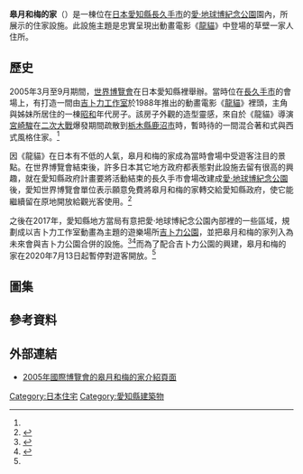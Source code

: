 {{noteTA
|G1=Ghibli
|1=zh-hans:世界博览会; zh-hant:國際博覽會;
|2=zh-hans:草壁; zh-hk:大卷; zh-tw:草壁;
|3=zh-hans:五月; zh-hk:草子; zh-tw:皋月;
|4=zh-hans:梅伊; zh-hk:次子; zh-tw:梅;
|5=zh-hans:草壁达郎; zh-hk:大卷先生; zh-tw:草壁達郎;
|6=zh-cn:自行车; zh-hk:單車; zh-sg:脚车; zh-tw:腳踏車;
}}
{{Infobox building
| name                   = 皋月和梅的家
| native_name           = サツキとメイの家
| native_name_lang     = ja
| image                  = Mei and Satsuki's house (39706397990).jpg
| image_size            = 360px
| image_alt             = 混合著日式風格與西洋風格的日本昭和時期木造房子
| image_caption        = 皋月和梅的家外觀一景
| status                = 存在
| building_type        = [[文化住宅|文化住宅]]
| architectural_style = [[昭和|昭和]]年代平民住家
| use                    = 觀光設施
| location              = [[愛·地球博紀念公園|愛·地球博紀念公園]]園內
| location_city        = [[愛知縣|愛知縣]][[長久手市|長久手市]]
| location_country    = [[日本|日本]]
| coordinates          = {{coord|35|10|10|N|137|5|34|E}}
| namesake              = [[鈴木敏夫|鈴木敏夫]]<ref name="Chunichi">[[中日新聞|中日新聞]] 2015-06-22</ref>
| opened_date          = 2005年[[2005年國際博覽會|國際博覽會]]舉辦期間
| closing_date         = 2020年7月13日（配合[[吉卜力公園|吉卜力公園]]興建暫停開放）<ref name="Aichi">{{cite web |url=https://www.pref.aichi.jp/soshiki/koen/satsukitomei-kyuugyou.html |script-title=ja:ジブリパーク整備に伴う「サツキとメイの家」の休業について |work=[[愛知縣|愛知縣]]政府 |date=2020-07-07 |accessdate=2020-07-25 |archive-date=2020-07-25 |archive-url=https://web.archive.org/web/20200725124708/https://www.pref.aichi.jp/soshiki/koen/satsukitomei-kyuugyou.html |dead-url=no }}</ref>
| material             = 木造
| floor_count          = 2層
| floor_area           = 28.5坪（1樓）、4.3坪（2樓）
| known_for            = 仿造動畫《[[龍貓|龍貓]]》裡出現的建物
| rooms                 = 和室3間、洋式房間1間
| website              = [https://www.aichi-koen.com/moricoro/shisetsu/satsukitomei/ {{lang|ja|サツキとメイの家}}]
}}
'''皋月和梅的家'''（{{lang-ja|サツキとメイの家}}）是一棟位在[[日本|日本]][[愛知縣|愛知縣]][[長久手市|長久手市]]的[[愛·地球博紀念公園|愛·地球博紀念公園]]園內，所展示的住家設施。此設施主題是忠實呈現出動畫電影《[[龍貓|龍貓]]》中登場的草壁一家人住所。

== 歷史 ==
2005年3月至9月期間，[[世界博覽會|世界博覽會]]在日本愛知縣裡舉辦。當時位在[[長久手市|長久手市]]的會場上，有打造一間由[[吉卜力工作室|吉卜力工作室]]於1988年推出的動畫電影《[[龍貓|龍貓]]》裡頭，主角{{nihongo|草壁皋月|草壁サツキ}}與{{nihongo|草壁梅|草壁メイ}}姊妹所居住的一棟[[昭和|昭和]]年代房子。該房子外觀的造型靈感，來自於《龍貓》導演[[宮崎駿|宮崎駿]]在[[二次大戰|二次大戰]]爆發期間疏散到[[栃木縣|栃木縣]][[鹿沼市|鹿沼市]]時，暫時待的一間混合著和式與西式風格住家。<ref name="Chunichi"/>

因《龍貓》在日本有不低的人氣，皋月和梅的家成為當時會場中受遊客注目的景點。在世界博覽會結束後，許多日本其它地方政府都表態對此設施去留有很高的興趣，就在愛知縣政府計畫要將活動結束的長久手市會場改建成[[愛·地球博紀念公園|愛·地球博紀念公園]]後，愛知世界博覽會單位表示願意免費將皋月和梅的家轉交給愛知縣政府，使它能繼續留在原地開放給觀光客使用。<ref>{{cite web |url=http://www.zakzak.co.jp/gei/2005_09/g2005090205.html |archive-url=https://web.archive.org/web/20050924045531/http://www.zakzak.co.jp/gei/2005_09/g2005090205.html |dead-url=yes |script-title=ja:「トトロの家」存続決定…万博閉幕後公園になる現地に |work=ZAKZAK |date=2005-09-02 |archive-date=2005-09-02 |accessdate=2020-07-25}}</ref>

之後在2017年，愛知縣地方當局有意把愛·地球博紀念公園內部裡的一些區域，規劃成以吉卜力工作室動畫為主題的遊樂場所[[吉卜力公園|吉卜力公園]]，並把皋月和梅的家列入為未來會與吉卜力公園合併的設施。<ref>{{cite web |url=https://www.kensetsunews.com/web-kan/109292 |script-title=ja:【ジブリパーク】リニューアル構想が明らかに！　「サツキとメイの家」が残る愛・地球博記念公園 |work=建設通信新聞 |date=2017-09-27 |accessdate=2020-07-25 |archive-date=2020-07-10 |archive-url=https://web.archive.org/web/20200710171150/https://www.kensetsunews.com/web-kan/109292 |dead-url=no }}</ref><ref>{{cite web |url=https://shutten-watch.com/chubu/3385#toc6 |script-title=ja:ジブリパークが2022年秋に開業予定！エリアは5つだけじゃない？ 各エリアの詳細や最新情報をまとめて紹介！ |work=Shutten-Watch |date=2020-02-06 |accessdate=2020-07-25 |archive-date=2020-07-25 |archive-url=https://web.archive.org/web/20200725101620/https://shutten-watch.com/chubu/3385#toc6 |dead-url=no }}</ref>而為了配合吉卜力公園的興建，皋月和梅的家在2020年7月13日起暫停對遊客開放。<ref name="Aichi"/>

== 圖集 ==
{{Gallery
 |title  = 皋月和梅的家的各場景
 |width  = 280
 |height = 260
 |lines  = 2
 |align=center
 |File:Expo 2005 (0990).JPG|從高處觀看的視角。
 |File:Expo 2005 of Satsuki and Mei’s House 04.jpg|室內的榻榻米房間。
 |File:Expo 2005 of Satsuki and Mei’s House 08.jpg|皋月和梅的父親{{nihongo|草壁達郎|草壁タツオ}}的書房。
 |File:Expo 2005 of Satsuki and Mei’s House 29.jpg|草壁家門外的水井。
 |File:Expo 2005 of Satsuki and Mei’s House 16.jpg|印有龍貓名稱開頭字「{{lang|ja|と}}」的屋瓦。
 |File:Expo 2005 of Satsuki and Mei’s House 14.jpg|房子地基下撒有龍貓常撿來吃的橡子。
 |File:Expo 2005 of Satsuki and Mei’s House 24.jpg|草壁一家人使用的腳踏車。
 |File:Expo 2005 of Satsuki and Mei’s House of Bus stop 01.jpg|草壁姊妹與龍貓相遇場景裡出現的公車站牌。
}}

== 參考資料 ==
{{reflist}}

== 外部連結 ==
*[http://www.expo2005.or.jp/jp/C0/C3/C3.9/C3.9.4/index.html 2005年國際博覽會的皋月和梅的家介紹頁面] {{Wayback|url=http://www.expo2005.or.jp/jp/C0/C3/C3.9/C3.9.4/index.html |date=20200129120456 }}

{{Commons|Category:Satsuki and Mei’s House|皋月和梅的家}}
{{osm box|w|231418334}}
{{龍貓}}
{{吉卜力工作室}}

{{DEFAULTSORT:Satsuki to Mei no ie}}
[[Category:日本住宅|Category:日本住宅]]
[[Category:愛知縣建築物|Category:愛知縣建築物]]